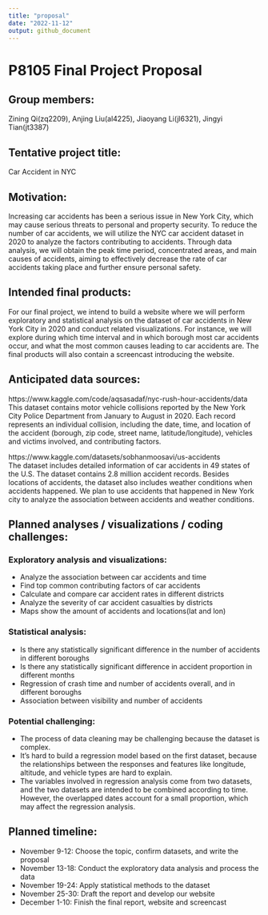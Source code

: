 ```yaml
---
title: "proposal"
date: "2022-11-12"
output: github_document
---
```


# P8105 Final Project Proposal 
## Group members:
Zining Qi(zq2209), Anjing Liu(al4225), Jiaoyang Li(jl6321), Jingyi Tian(jt3387)

## Tentative project title:
Car Accident in NYC

## Motivation:
Increasing car accidents has been a serious issue in New York City, which may cause serious threats to personal and property security. To reduce the number of car accidents, we will utilize the NYC car accident dataset in 2020 to analyze the factors contributing to accidents. Through data analysis, we will obtain the peak time period, concentrated areas, and main causes of accidents, aiming to effectively decrease the rate of car accidents taking place and further ensure personal safety.

## Intended final products:
For our final project, we intend to build a website where we will perform exploratory and statistical analysis on the dataset of car accidents in New York City in 2020 and conduct related visualizations. For instance, we will explore during which time interval and in which borough most car accidents occur, and what the most common causes leading to car accidents are. The final products will also contain a screencast introducing the website. 

## Anticipated data sources:
https://www.kaggle.com/code/aqsasadaf/nyc-rush-hour-accidents/data    
This dataset contains motor vehicle collisions reported by the New York City Police Department from January to August in 2020. Each record represents an individual collision, including the date, time, and location of the accident (borough, zip code, street name, latitude/longitude), vehicles and victims involved, and contributing factors.

https://www.kaggle.com/datasets/sobhanmoosavi/us-accidents    
The dataset includes detailed information of car accidents in 49 states of the U.S. The dataset contains 2.8 million accident records. Besides locations of accidents, the dataset also includes weather conditions when accidents happened. We plan to use accidents that happened in New York city to analyze the association between accidents and weather conditions.

## Planned analyses / visualizations / coding challenges:
### Exploratory analysis and visualizations:
- Analyze the association between car accidents and time    
- Find top common contributing factors of car accidents    
- Calculate and compare car accident rates in different districts    
- Analyze the severity of car accident casualties by districts    
- Maps show the amount of accidents and locations(lat and lon)    

### Statistical analysis:
- Is there any statistically significant difference in the number of accidents in different boroughs    
- Is there any statistically significant difference in accident proportion in different months    
- Regression of crash time and number of accidents overall, and in different boroughs    
- Association between visibility and number of accidents    

### Potential challenging:
- The process of data cleaning may be challenging because the dataset is complex.
- It’s hard to build a regression model based on the first dataset, because the relationships between the responses and features like longitude, altitude, and vehicle types are hard to explain.
- The variables involved in regression analysis come from two datasets, and the two datasets are intended to be combined according to time. However, the overlapped dates account for a small proportion, which may affect the regression analysis.

## Planned timeline:
- November 9-12: Choose the topic, confirm datasets, and write the proposal
- November 13-18: Conduct the exploratory data analysis and process the data
- November 19-24: Apply statistical methods to the dataset
- November 25-30: Draft the report and develop our website
- December 1-10: Finish the final report, website and screencast
